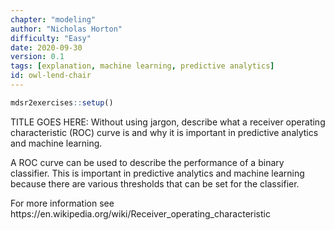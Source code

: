 ```yaml
---
chapter: "modeling"
author: "Nicholas Horton"
difficulty: "Easy"
date: 2020-09-30 
version: 0.1
tags: [explanation, machine learning, predictive analytics]
id: owl-lend-chair
---
```


```r
mdsr2exercises::setup()
```

TITLE GOES HERE: Without using jargon, describe what a receiver operating characteristic (ROC) curve is and why it is important in predictive analytics and machine learning.

 <!--begin-answer-->

A ROC curve can be used to describe the performance of a binary classifier.
This is important in predictive analytics and machine learning because there are various thresholds that can be set for the classifier.

For more information see https://en.wikipedia.org/wiki/Receiver_operating_characteristic

 <!--end-answer-->
  
